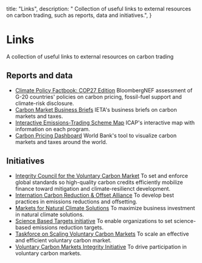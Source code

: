   title: "Links",
  description: " Collection of useful links to external resources on carbon trading, such as reports, data and initiatives.",
}

# Links

A collection of useful links to external resources on carbon trading

## Reports and data

- [Climate Policy Factbook: COP27 Edition](https://about.bnef.com/blog/bloombergnef-announces-its-first-net-zero-summit-in-bali-ahead-of-b20-and-g20-summits/)
  BloombergNEF assessment of G-20 countries' policies on carbon pricing, fossil-fuel support and climate-risk disclosure.
- [Carbon Market Business Briefs](https://ieta.org/carbonmarketbusinessbriefs)
  IETA's business briefs on carbon markets and taxes.
- [Interactive Emissions-Trading Scheme Map](https://icapcarbonaction.com/en/ets)
  ICAP's interactive map with information on each program.
- [Carbon Pricing Dashboard](https://carbonpricingdashboard.worldbank.org/)
  World Bank's tool to visualize carbon markets and taxes around the world.

## Initiatives

- [Integrity Council for the Voluntary Carbon Market](https://icvcm.org/)
  To set and enforce global standards so high-quality carbon credits efficiently mobilize finance toward mitigation and climate-resilienct development.
- [Internation Carbon Reduction & Offset Alliance](https://www.icroa.org/)
  To develop best practices in emissions reductions and offsetting.
- [Markets for Natural Climate Solutions](https://ncs.ieta.org/)
  To maximize business investment in natural climate solutions.
- [Science Based Targets initiative](https://sciencebasedtargets.org/)
  To enable organizations to set science-based emissions reduction targets.
- [Taskforce on Scaling Voluntary Carbon Markets](https://www.iif.com/tsvcm)
  To scale an effective and efficient voluntary carbon market.
- [Voluntary Carbon Markets Integrity Initiative](https://vcmintegrity.org/about/)
  To drive participation in voluntary carbon markets.
